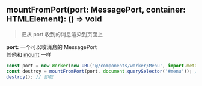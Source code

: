 
## mountFromPort(port: MessagePort, container: HTMLElement): () => void

> 把从 port 收到的消息渲染到页面上

**port:** 一个可以收消息的 MessagePort\
其他和 [mount](#mount) 一样

```jsx
const port = new Worker(new URL('@/components/worker/Menu', import.meta.url));
const destroy = mountFromPort(port, document.querySelector('#menu')); // 挂载
destroy(); // 卸载
```
